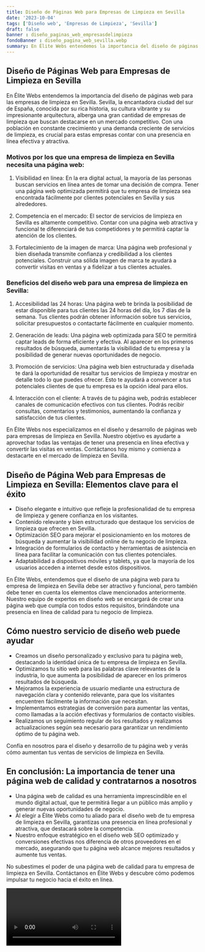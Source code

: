 ```yaml
---
title: Diseño de Páginas Web para Empresas de Limpieza en Sevilla
date: '2023-10-04'
tags: ['Diseño web', 'Empresas de Limpieza', 'Sevilla']
draft: false
banner : diseño_paginas_web_empresasdelimpieza
fondoBanner : diseño_pagina_web_sevilla.webp
summary: En Élite Webs entendemos la importancia del diseño de páginas web para las empresas de limpieza en Sevilla. Sevilla, la encantadora ciudad del sur de España, conocida por su rica historia, su cultura vibrante y su impresionante arquitectura, alberga una gran cantidad de empresas de limpieza que buscan destacarse en un mercado competitivo. Con una población en constante crecimiento y una demanda creciente de servicios de limpieza, es crucial para estas empresas contar con una presencia en línea efectiva y atractiva.
---
```


## Diseño de Páginas Web para Empresas de Limpieza en Sevilla

En Élite Webs entendemos la importancia del diseño de páginas web para las empresas de limpieza en Sevilla. Sevilla, la encantadora ciudad del sur de España, conocida por su rica historia, su cultura vibrante y su impresionante arquitectura, alberga una gran cantidad de empresas de limpieza que buscan destacarse en un mercado competitivo. Con una población en constante crecimiento y una demanda creciente de servicios de limpieza, es crucial para estas empresas contar con una presencia en línea efectiva y atractiva.

### Motivos por los que una empresa de limpieza en Sevilla necesita una página web:

1. Visibilidad en línea: En la era digital actual, la mayoría de las personas buscan servicios en línea antes de tomar una decisión de compra. Tener una página web optimizada permitirá que tu empresa de limpieza sea encontrada fácilmente por clientes potenciales en Sevilla y sus alrededores.

2. Competencia en el mercado: El sector de servicios de limpieza en Sevilla es altamente competitivo. Contar con una página web atractiva y funcional te diferenciará de tus competidores y te permitirá captar la atención de los clientes.

3. Fortalecimiento de la imagen de marca: Una página web profesional y bien diseñada transmite confianza y credibilidad a los clientes potenciales. Construir una sólida imagen de marca te ayudará a convertir visitas en ventas y a fidelizar a tus clientes actuales.

### Beneficios del diseño web para una empresa de limpieza en Sevilla:

1. Accesibilidad las 24 horas: Una página web te brinda la posibilidad de estar disponible para tus clientes las 24 horas del día, los 7 días de la semana. Tus clientes podrán obtener información sobre tus servicios, solicitar presupuestos o contactarte fácilmente en cualquier momento.

2. Generación de leads: Una página web optimizada para SEO te permitirá captar leads de forma eficiente y efectiva. Al aparecer en los primeros resultados de búsqueda, aumentarás la visibilidad de tu empresa y la posibilidad de generar nuevas oportunidades de negocio.

3. Promoción de servicios: Una página web bien estructurada y diseñada te dará la oportunidad de resaltar tus servicios de limpieza y mostrar en detalle todo lo que puedes ofrecer. Esto te ayudará a convencer a tus potenciales clientes de que tu empresa es la opción ideal para ellos.

4. Interacción con el cliente: A través de tu página web, podrás establecer canales de comunicación efectivos con tus clientes. Podrás recibir consultas, comentarios y testimonios, aumentando la confianza y satisfacción de tus clientes.

En Élite Webs nos especializamos en el diseño y desarrollo de páginas web para empresas de limpieza en Sevilla. Nuestro objetivo es ayudarte a aprovechar todas las ventajas de tener una presencia en línea efectiva y convertir las visitas en ventas. Contáctanos hoy mismo y comienza a destacarte en el mercado de limpieza en Sevilla.

<GifSeo />

<Cta />

## **Diseño de Página Web para Empresas de Limpieza en Sevilla: Elementos clave para el éxito**

- Diseño elegante e intuitivo que refleje la profesionalidad de tu empresa de limpieza y genere confianza en los visitantes.
- Contenido relevante y bien estructurado que destaque los servicios de limpieza que ofrecen en Sevilla.
- Optimización SEO para mejorar el posicionamiento en los motores de búsqueda y aumentar la visibilidad online de tu negocio de limpieza.
- Integración de formularios de contacto y herramientas de asistencia en línea para facilitar la comunicación con tus clientes potenciales.
- Adaptabilidad a dispositivos móviles y tablets, ya que la mayoría de los usuarios acceden a internet desde estos dispositivos.

En Élite Webs, entendemos que el diseño de una página web para tu empresa de limpieza en Sevilla debe ser atractivo y funcional, pero también debe tener en cuenta los elementos clave mencionados anteriormente. Nuestro equipo de expertos en diseño web se encargará de crear una página web que cumpla con todos estos requisitos, brindándote una presencia en línea de calidad para tu negocio de limpieza.

## **Cómo nuestro servicio de diseño web puede ayudar**

- Creamos un diseño personalizado y exclusivo para tu página web, destacando la identidad única de tu empresa de limpieza en Sevilla.
- Optimizamos tu sitio web para las palabras clave relevantes de la industria, lo que aumenta la posibilidad de aparecer en los primeros resultados de búsqueda.
- Mejoramos la experiencia de usuario mediante una estructura de navegación clara y contenido relevante, para que los visitantes encuentren fácilmente la información que necesitan.
- Implementamos estrategias de conversión para aumentar las ventas, como llamadas a la acción efectivas y formularios de contacto visibles.
- Realizamos un seguimiento regular de los resultados y realizamos actualizaciones según sea necesario para garantizar un rendimiento óptimo de tu página web.

Confía en nosotros para el diseño y desarrollo de tu página web y verás cómo aumentan tus ventas de servicios de limpieza en Sevilla.

## **En conclusión: La importancia de tener una página web de calidad y contratarnos a nosotros**

- Una página web de calidad es una herramienta imprescindible en el mundo digital actual, que te permitirá llegar a un público más amplio y generar nuevas oportunidades de negocio.
- Al elegir a Élite Webs como tu aliado para el diseño web de tu empresa de limpieza en Sevilla, garantizas una presencia en línea profesional y atractiva, que destacará sobre la competencia.
- Nuestro enfoque estratégico en el diseño web SEO optimizado y conversiones efectivas nos diferencia de otros proveedores en el mercado, asegurando que tu página web alcance mejores resultados y aumente tus ventas.

No subestimes el poder de una página web de calidad para tu empresa de limpieza en Sevilla. Contáctanos en Élite Webs y descubre cómo podemos impulsar tu negocio hacia el éxito en línea.

<Video />

<CtaBot job='Empresas de Limpieza' city='Sevilla'/>

<Gmaps query='Sevilla+españa+maps' />